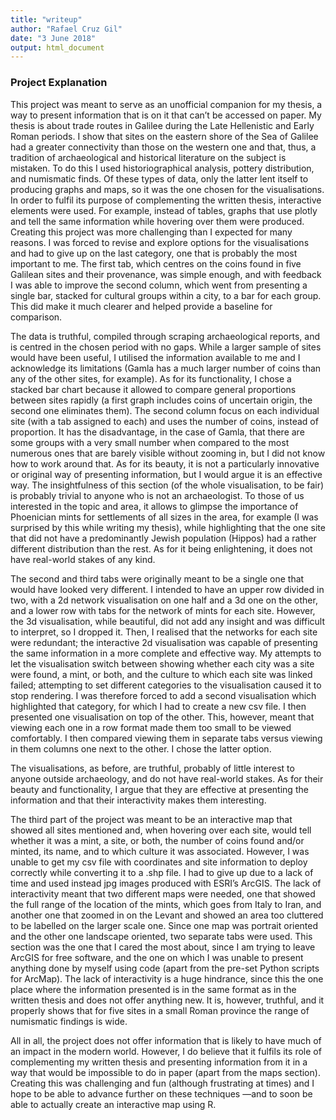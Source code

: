 ```yaml
---
title: "writeup"
author: "Rafael Cruz Gil"
date: "3 June 2018"
output: html_document
---
```


### Project Explanation

This project was meant to serve as an unofficial companion for my thesis, a way to present information that is on it that can’t be accessed on paper. My thesis is about trade routes in Galilee during the Late Hellenistic and Early Roman periods. I show that sites on the eastern shore of the Sea of Galilee had a greater connectivity than those on the western one and that, thus, a tradition of archaeological and historical literature on the subject is mistaken. To do this I used historiographical analysis, pottery distribution, and numismatic finds. Of these types of data, only the latter lent itself to producing graphs and maps, so it was the one chosen for the visualisations. In order to fulfil its purpose of complementing the written thesis, interactive elements were used. For example, instead of tables, graphs that use plotly and tell the same information while hovering over them were produced.
Creating this project was more challenging than I expected for many reasons. I was forced to revise and explore options for the visualisations and had to give up on the last category, one that is probably the most important to me.
The first tab, which centres on the coins found in five Galilean sites and their provenance, was simple enough, and with feedback I was able to improve the second column, which went from presenting a single bar, stacked for cultural groups within a city, to a bar for each group. This did make it much clearer and helped provide a baseline for comparison.

The data is truthful, compiled through scraping archaeological reports, and is centred in the chosen period with no gaps. While a larger sample of sites would have been useful, I utilised the information available to me and I acknowledge its limitations (Gamla has a much larger number of coins than any of the other sites, for example). As for its functionality, I chose a stacked bar chart because it allowed to compare general proportions between sites rapidly (a first graph includes coins of uncertain origin, the second one eliminates them). The second column focus on each individual site (with a tab assigned to each) and uses the number of coins, instead of proportion. It has the disadvantage, in the case of Gamla, that there are some groups with a very small number when compared to the most numerous ones that are barely visible without zooming in, but I did not know how to work around that. As for its beauty, it is not a particularly innovative or original way of presenting information, but I would argue it is an effective way. The insightfulness of this section (of the whole visualisation, to be fair) is probably trivial to anyone who is not an archaeologist. To those of us interested in the topic and area, it allows to glimpse the importance of Phoenician mints for settlements of all sizes in the area, for example (I was surprised by this while writing my thesis), while highlighting that the one site that did not have a predominantly Jewish population (Hippos) had a rather different distribution than the rest. As for it being enlightening, it does not have real-world stakes of any kind.

The second and third tabs were originally meant to be a single one that would have looked very different. I intended to have an upper row divided in two, with a 2d network visualisation on one half and a 3d one on the other, and a lower row with tabs for the network of mints for each site. However, the 3d visualisation, while beautiful, did not add any insight and was difficult to interpret, so I dropped it. Then, I realised that the networks for each site were redundant; the interactive 2d visualisation was capable of presenting the same information in a more complete and effective way. My attempts to let the visualisation switch between showing whether each city was a site were found, a mint, or both, and the culture to which each site was linked failed; attempting to set different categories to the visualisation caused it to stop rendering. I was therefore forced to add a second visualisation which highlighted that category, for which I had to create a new csv file. I then presented one visualisation on top of the other. This, however, meant that viewing each one in a row format made them too small to be viewed comfortably. I then compared viewing them in separate tabs versus viewing in them columns one next to the other. I chose the latter option.

The visualisations, as before, are truthful, probably of little interest to anyone outside archaeology, and do not have real-world stakes. As for their beauty and functionality, I argue that they are effective at presenting the information and that their interactivity makes them interesting.

The third part of the project was meant to be an interactive map that showed all sites mentioned and, when hovering over each site, would tell whether it was a mint, a site, or both, the number of coins found and/or minted, its name, and to which culture it was associated. However, I was unable to get my csv file with coordinates and site information to deploy correctly while converting it to a .shp file. I had to give up due to a lack of time and used instead jpg images produced with ESRI’s ArcGIS. The lack of interactivity meant that two different maps were needed, one that showed the full range of the location of the mints, which goes from Italy to Iran, and another one that zoomed in on the Levant and showed an area too cluttered to be labelled on the larger scale one. Since one map was portrait oriented and the other one landscape oriented, two separate tabs were used. This section was the one that I cared the most about, since I am trying to leave ArcGIS for free software, and the one on which I was unable to present anything done by myself using code (apart from the pre-set Python scripts for ArcMap). The lack of interactivity is a huge hindrance, since this the one place where the information presented is in the same format as in the written thesis and does not offer anything new. It is, however, truthful, and it properly shows that for five sites in a small Roman province the range of numismatic findings is wide.

All in all, the project does not offer information that is likely to have much of an impact in the modern world. However, I do believe that it fulfils its role of complementing my written thesis and presenting information from it in a way that would be impossible to do in paper (apart from the maps section). Creating this was challenging and fun (although frustrating at times) and I hope to be able to advance further on these techniques —and to soon be able to actually create an interactive map using R.

